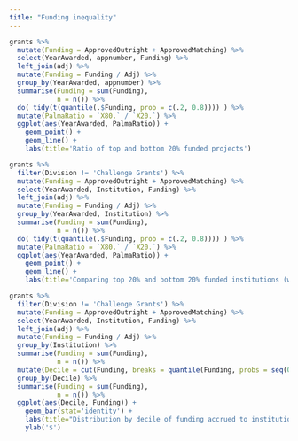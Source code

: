 ```yaml
---
title: "Funding inequality"
---
```


```r
grants %>%
  mutate(Funding = ApprovedOutright + ApprovedMatching) %>%
  select(YearAwarded, appnumber, Funding) %>%
  left_join(adj) %>%
  mutate(Funding = Funding / Adj) %>%
  group_by(YearAwarded, appnumber) %>%
  summarise(Funding = sum(Funding),
            n = n()) %>%
  do( tidy(t(quantile(.$Funding, prob = c(.2, 0.8)))) ) %>%
  mutate(PalmaRatio = `X80.` / `X20.`) %>%
  ggplot(aes(YearAwarded, PalmaRatio)) +
    geom_point() +
    geom_line() +
    labs(title='Ratio of top and bottom 20% funded projects')
```

```r
grants %>%
  filter(Division != 'Challenge Grants') %>%
  mutate(Funding = ApprovedOutright + ApprovedMatching) %>%
  select(YearAwarded, Institution, Funding) %>%
  left_join(adj) %>%
  mutate(Funding = Funding / Adj) %>%
  group_by(YearAwarded, Institution) %>%
  summarise(Funding = sum(Funding),
            n = n()) %>%
  do( tidy(t(quantile(.$Funding, prob = c(.2, 0.8)))) ) %>%
  mutate(PalmaRatio = `X80.` / `X20.`) %>%
  ggplot(aes(YearAwarded, PalmaRatio)) +
    geom_point() +
    geom_line() +
    labs(title='Comparing top 20% and bottom 20% funded institutions (w/o Challenge Grants)')
```

```r
grants %>%
  filter(Division != 'Challenge Grants') %>%
  mutate(Funding = ApprovedOutright + ApprovedMatching) %>%
  select(YearAwarded, Institution, Funding) %>%
  left_join(adj) %>%
  mutate(Funding = Funding / Adj) %>%
  group_by(Institution) %>%
  summarise(Funding = sum(Funding),
            n = n()) %>%
  mutate(Decile = cut(Funding, breaks = quantile(Funding, probs = seq(0, 1, 0.1)), include.lowest = TRUE, labels = 1:10)) %>%
  group_by(Decile) %>%
  summarise(Funding = sum(Funding),
            n = n()) %>%
  ggplot(aes(Decile, Funding)) +
    geom_bar(stat='identity') + 
    labs(title="Distribution by decile of funding accrued to institutions") +
    ylab('$')
```